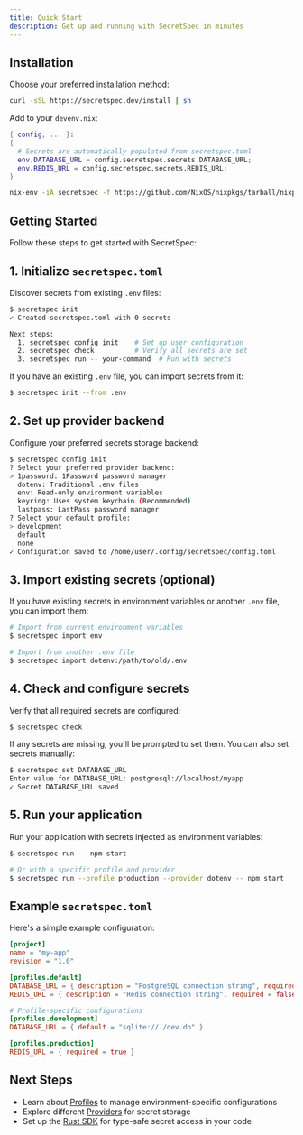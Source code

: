 ```yaml
---
title: Quick Start
description: Get up and running with SecretSpec in minutes
---
```



## Installation

Choose your preferred installation method:

<Tabs>
<TabItem label="Static Binary">

```bash
curl -sSL https://secretspec.dev/install | sh
```

</TabItem>
<TabItem label="Devenv.sh">

Add to your `devenv.nix`:

```nix
{ config, ... }:
{
  # Secrets are automatically populated from secretspec.toml
  env.DATABASE_URL = config.secretspec.secrets.DATABASE_URL;
  env.REDIS_URL = config.secretspec.secrets.REDIS_URL;
}
```

</TabItem>
<TabItem label="Nix">

```bash
nix-env -iA secretspec -f https://github.com/NixOS/nixpkgs/tarball/nixpkgs-unstable
```

</TabItem>
</Tabs>

## Getting Started

Follow these steps to get started with SecretSpec:

## 1. Initialize `secretspec.toml`

Discover secrets from existing `.env` files:

```bash
$ secretspec init
✓ Created secretspec.toml with 0 secrets

Next steps:
  1. secretspec config init    # Set up user configuration
  2. secretspec check          # Verify all secrets are set
  3. secretspec run -- your-command  # Run with secrets
```

If you have an existing `.env` file, you can import secrets from it:

```bash
$ secretspec init --from .env
```

## 2. Set up provider backend

Configure your preferred secrets storage backend:

```bash
$ secretspec config init
? Select your preferred provider backend:
> 1password: 1Password password manager
  dotenv: Traditional .env files
  env: Read-only environment variables
  keyring: Uses system keychain (Recommended)
  lastpass: LastPass password manager
? Select your default profile:
> development
  default
  none
✓ Configuration saved to /home/user/.config/secretspec/config.toml
```

## 3. Import existing secrets (optional)

If you have existing secrets in environment variables or another `.env` file, you can import them:

```bash
# Import from current environment variables
$ secretspec import env

# Import from another .env file
$ secretspec import dotenv:/path/to/old/.env
```

## 4. Check and configure secrets

Verify that all required secrets are configured:

```bash
$ secretspec check
```

If any secrets are missing, you'll be prompted to set them. You can also set secrets manually:

```bash
$ secretspec set DATABASE_URL
Enter value for DATABASE_URL: postgresql://localhost/myapp
✓ Secret DATABASE_URL saved
```

## 5. Run your application

Run your application with secrets injected as environment variables:

```bash
$ secretspec run -- npm start

# Or with a specific profile and provider
$ secretspec run --profile production --provider dotenv -- npm start
```

## Example `secretspec.toml`

Here's a simple example configuration:

```toml
[project]
name = "my-app"
revision = "1.0"

[profiles.default]
DATABASE_URL = { description = "PostgreSQL connection string", required = true }
REDIS_URL = { description = "Redis connection string", required = false, default = "redis://localhost:6379" }

# Profile-specific configurations
[profiles.development]
DATABASE_URL = { default = "sqlite://./dev.db" }

[profiles.production]
REDIS_URL = { required = true }
```

## Next Steps

- Learn about [Profiles](/concepts/profiles/) to manage environment-specific configurations
- Explore different [Providers](/concepts/providers/) for secret storage
- Set up the [Rust SDK](/sdk/rust/) for type-safe secret access in your code